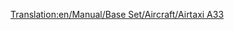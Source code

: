 [[Translation:en/Manual/Base Set/Aircraft/Airtaxi A33]]

{{fr/Manual/Base Set/Aircraft/Avion|Nom=Airtaxi A33
|Coût=53 320 (106 640)
|Vitesse=947 km/h (592 MPH)
|Entretien=5 906 (11 812)
|Conception=1993
|Vie=24
|Capacité=220 passagers & 20 sacs de courrier
|Description=Un avion de ligne standard, préférant les grands aéroports.
|Réalité=[https://www.wikipedia.org/wiki/fr:Airbus A330 Airbus A330]
}}